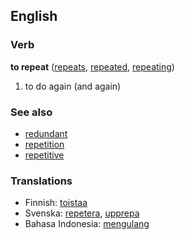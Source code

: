 ==English==

===Verb===
'''to repeat'''  ([[repeats]], [[repeated]], [[repeating]])
#to do again (and again)

===See also===
*[[redundant]]
*[[repetition]]
*[[repetitive]]

===Translations===
*Finnish: [[toistaa]]
*Svenska: [[repetera]], [[upprepa]]
*Bahasa Indonesia: [[mengulang]]